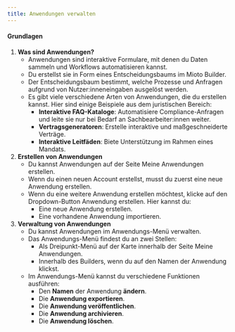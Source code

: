 ```yaml
---
title: Anwendungen verwalten
---
```


#### **Grundlagen**

1. **Was sind Anwendungen?**
   * Anwendungen sind interaktive Formulare, mit denen du Daten sammeln und Workflows automatisieren kannst.
   * Du erstellst sie in Form eines Entscheidungsbaums im Mioto Builder.
   * Der Entscheidungsbaum bestimmt, welche Prozesse und Anfragen aufgrund von Nutzer\:inneneingaben ausgelöst werden.
   * Es gibt viele verschiedene Arten von Anwendungen, die du erstellen kannst. Hier sind einige Beispiele aus dem juristischen Bereich:
     * **Interaktive FAQ-Kataloge**: Automatisiere Compliance-Anfragen und leite sie nur bei Bedarf an Sachbearbeiter\:innen weiter.
     * **Vertragsgeneratoren**: Erstelle interaktive und maßgeschneiderte Verträge.
     * **Interaktive Leitfäden**: Biete Unterstützung im Rahmen eines Mandats.
2. **Erstellen von Anwendungen**
   * Du kannst Anwendungen auf der Seite Meine Anwendungen erstellen.
   * Wenn du einen neuen Account erstellst, musst du zuerst eine neue Anwendung erstellen.
   * Wenn du eine weitere Anwendung erstellen möchtest, klicke auf den Dropdown-Button Anwendung erstellen. Hier kannst du:
     * Eine neue Anwendung erstellen.
     * Eine vorhandene Anwendung importieren.
3. **Verwaltung von Anwendungen**
   * Du kannst Anwendungen im Anwendungs-Menü verwalten.
   * Das Anwendungs-Menü findest du an zwei Stellen:
     * Als Dreipunkt-Menü auf der Karte innerhalb der Seite Meine Anwendungen.
     * Innerhalb des Builders, wenn du auf den Namen der Anwendung klickst.
   * Im Anwendungs-Menü kannst du verschiedene Funktionen ausführen:
     * Den **Namen** der Anwendung **ändern**.
     * Die **Anwendung exportieren**.
     * Die **Anwendung veröffentlichen**.
     * Die **Anwendung archivieren**.
     * Die **Anwendung löschen**.
